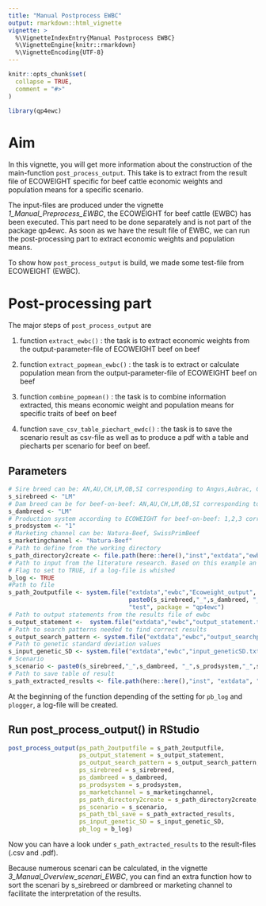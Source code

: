 ```yaml
---
title: "Manual Postprocess EWBC"
output: rmarkdown::html_vignette
vignette: >
  %\VignetteIndexEntry{Manual Postprocess EWBC}
  %\VignetteEngine{knitr::rmarkdown}
  %\VignetteEncoding{UTF-8}
---
```


```r
knitr::opts_chunk$set(
  collapse = TRUE,
  comment = "#>"
)
```

```r
library(qp4ewc)
```

# Aim

In this vignette, you will get more information about the construction of the main-function `post_process_output`. 
This take is to extract from the result file of ECOWEIGHT specific for beef cattle economic weights and population means for a specific scenario.

The input-files are produced under the vignette *1_Manual_Preprocess_EWBC*, the ECOWEIGHT for beef cattle (EWBC) has been executed. This part need to be done separately and is not part of the package qp4ewc. As soon as we have the result file of EWBC, we can run the post-processing part to extract economic weights and population means.

To show how `post_process_output` is build, we made some test-file from ECOWEIGHT (EWBC).

# Post-processing part

The major steps of `post_process_output` are

1) function `extract_ewbc()` : the task is to extract economic weights from the output-parameter-file of ECOWEIGHT beef on beef

2) function `extract_popmean_ewbc()` : the task is to extract or calculate population mean from the output-parameter-file of ECOWEIGHT beef on beef

3) function `combine_popmean()` : the task is to combine information extracted, this means economic weight and population means for specific traits of beef on beef

4) function `save_csv_table_piechart_ewdc()` : the task is to save the scenario result as csv-file as well as to produce a pdf with a table and piecharts per scenario for beef on beef. 


## Parameters

```r
# Sire breed can be: AN,AU,CH,LM,OB,SI corresponding to Angus,Aubrac, Charolais, Limousin, Original-Braunvieh, Simmental
s_sirebreed <- "LM"
# Dam breed can be for beef-on-beef: AN,AU,CH,LM,OB,SI corresponding to Angus,Aubrac, Charolais, Limousin, Original-Braunvieh, Simmental 
s_dambreed <- "LM"
# Production system according to ECOWEIGHT for beef-on-beef: 1,2,3 corresponding to purebreeding, crossbreeding, terminal crossing
s_prodsystem <- "1"
# Marketing channel can be: Natura-Beef, SwissPrimBeef
s_marketingchannel <- "Natura-Beef"
# Path to define from the working directory
s_path_directory2create <- file.path(here::here(),"inst","extdata","ewbc","test","Ecoweight_output")
# Path to input from the literature research. Based on this example an other file can be created with different input-value and input-source.
# Flag to set to TRUE, if a log-file is whished
b_log <- TRUE
#Path to file
s_path_2outputfile <- system.file("extdata","ewbc","Ecoweight_output",
                                  paste0(s_sirebreed,"_",s_dambreed, "_",s_prodsystem,"_",s_marketingchannel,"_test",collapse = ""),
                                  "test", package = "qp4ewc")
# Path to output statements from the results file of ewbc
s_output_statement <-  system.file("extdata","ewbc","output_statement.txt", package = "qp4ewc")
# Path to search patterns needed to find correct results 
s_output_search_pattern <- system.file("extdata","ewbc","output_searchpattern.txt", package = "qp4ewc")
# Path to genetic standard deviation values 
s_input_genetic_SD <- system.file("extdata","ewbc","input_geneticSD.txt", package = "qp4ewc")
# Scenario
s_scenario <- paste0(s_sirebreed,"_",s_dambreed, "_",s_prodsystem,"_",s_marketingchannel,"_test",collapse = "")
# Path to save table of result 
s_path_extracted_results <- file.path(here::here(),"inst", "extdata", "ewbc", "results")
```

At the beginning of the function depending of the setting for `pb_log` and `plogger`, a log-file will be created.

## Run post_process_output() in RStudio

```r
post_process_output(ps_path_2outputfile = s_path_2outputfile,
                    ps_output_statement = s_output_statement,
                    ps_output_search_pattern = s_output_search_pattern,
                    ps_sirebreed = s_sirebreed,
                    ps_dambreed = s_dambreed,
                    ps_prodsystem = s_prodsystem,
                    ps_marketchannel = s_marketingchannel,
                    ps_path_directory2create = s_path_directory2create,
                    ps_scenario = s_scenario,
                    ps_path_tbl_save = s_path_extracted_results,
                    ps_input_genetic_SD = s_input_genetic_SD,
                    pb_log = b_log)
```

Now you can have a look under `s_path_extracted_results` to the result-files (.csv and .pdf).

Because numerous scenari can be calculated, in the vignette *3_Manual_Overview_scenari_EWBC*, you can find an extra function how to sort the scenari by s_sirebreed or dambreed or marketing channel to facilitate the interpretation of the results.
